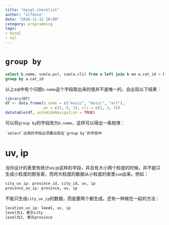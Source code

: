 ```yaml
---
title: "mysql-checklist"
author: "alfonso"
date: "2016-11-12 10:00"
category: programming
tags: 
- mysql
- sql
---
```

# `group by`
```sql
select b.name, sum(a.pv), sum(a.cli) from a left join b on a.cat_id = b.id
group by a.cat_id
```
以上sql中有个问题`b.name`这个字段取出来的值并不是唯一的，会出现以下结果：
```r
library(DT)
df <- data.frame(b.name = c("music", "music", "art"),
                 pv = c(5, 9, 3), cli = c(2, 3, 3))
datatable(df, autoHideNavigation = TRUE)
```
可以将`group by`的字段改为`b.name`，这样可以得出一条规律：

    `select`出来的字段必须要出现在`group by`的字段中
    
# uv, ip
当你设计的表里有统计uv,ip这样的字段，并且有大小两个粒度的时候，并不能只生成小粒度的那张表，而将大粒度的数据从小粒度的表里`sum`出来。例如：
```sql
city_uv_ip: province_id, city_id, uv, ip
province_uv_ip: province, uv, ip
```
不能只生成`city_uv_ip`的数据，而是要两个都生成。还有一种做在一起的方法：
```sql
location_uv_ip: level, uv, ip
level为1，表示city
level为2, 表示province
```